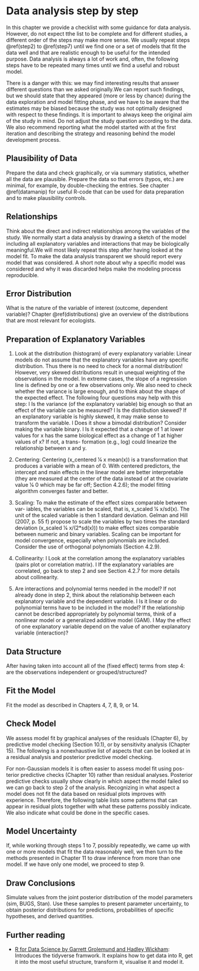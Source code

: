 # Data analysis step by step {#analyses_steps}

In this chapter we provide a checklist with some guidance for data analysis. However, do not expect tthe list to be complete and for different studies, a different order of the steps may make more sense. We usually repeat steps \@ref(step2) to \@ref(step7) until we find one or a set of models that fit the data well and that are realistic enough to be useful for the intended purpose. Data analysis is always a lot of work and, often, the following steps have to be repeated many times until we find a useful and robust model. 

There is a danger with this: we may find interesting results that answer different questions than we asked originally.We can report such findings, but we should state that they appeared (more or less by chance) during the data exploration and model fitting phase, and we have to be aware that the estimates may be biased because the study was not optimally designed with respect to these findings. It is important to always keep the original aim of the study in mind. Do not adjust the study question according to the data. We also recommend reporting what the model started with at the first iteration and describing the strategy and reasoning behind the model development process.

## Plausibility of Data {#step1}
Prepare the data and check graphically, or via summary statistics, whether all the data are plausible. Prepare the data so that errors (typos, etc.) are minimal, for example, by double-checking the entries. See chapter \@ref(datamanip) for useful R-code that can be used for data preparation and to make plausibility controls.

## Relationships {#step2}
Think about the direct and indirect relationships among the variables of the study. We normally start a data analysis by drawing a sketch of the model including all explanatory variables and interactions that may be biologically meaningful.We will most likely repeat this step after having looked at the model fit. To make the data analysis transparent we should report every model that was considered. A short note about why a specific model was considered and why it was discarded helps make the modeling process reproducible.

## Error Distribution  {#step3}
What is the nature of the variable of interest (outcome, dependent variable)? Chapter \@ref(distributions) give an overview of the distributions that are most relevant for ecologists.

## Preparation of Explanatory Variables  {#step4}
1. Look at the distribution (histogram) of every explanatory variable: Linear models do not assume that the explanatory variables have any specific distribution. Thus there is no need to check for a normal distribution! However, very skewed distributions result in unequal weighting of the observations in the model. In extreme cases, the slope of a regression line is defined by one or a few observations only. We also need to check whether the variance is large enough, and to think about the shape of the expected effect. The following four questions may help with this step:
l Is the variance (of the explanatory variable) big enough so that an effect of the variable can be measured?
l Is the distribution skewed? If an explanatory variable is highly skewed, it may make sense to transform the variable.
l Does it show a bimodal distribution? Consider making the variable binary.
l Is it expected that a change of 1 at lower values for x has the same biological effect as a change of 1 at higher values of x? If not, a trans- formation (e.g., log) could linearize the relationship between x and y.

2. Centering: Centering (x_centered 1⁄4 x   mean(x)) is a transformation that produces a variable with a mean of 0. With centered predictors, the intercept and main effects in the linear model are better interpretable (they are measured at the center of the data instead of at the covariate value 1⁄4 0 which may be far off; Section 4.2.6); the model fitting algorithm converges faster and better.

3. Scaling: To make the estimate of the effect sizes comparable between var- iables, the variables can be scaled, that is, x_scaled 1⁄4 x/sd(x). The unit of the scaled variable is then 1 standard deviation. Gelman and Hill (2007, p. 55 f) propose to scale the variables by two times the standard deviation (x_scaled 1⁄4 x/(2*sd(x))) to make effect sizes comparable between numeric and binary variables. Scaling can be important for model convergence, especially when polynomials are included. Consider the use of orthogonal polynomials (Section 4.2.9).

4. Collinearity:
l Look at the correlation among the explanatory variables (pairs plot or
correlation matrix).
l If the explanatory variables are correlated, go back to step 2 and see
Section 4.2.7 for more details about collinearity.

5. Are interactions and polynomial terms needed in the model? If not already
done in step 2, think about the relationship between each explanatory variable and the dependent variable.
l Is it linear or do polynomial terms have to be included in the model? If
the relationship cannot be described appropriately by polynomial terms,
think of a nonlinear model or a generalized additive model (GAM).
l May the effect of one explanatory variable depend on the value of
another explanatory variable (interaction)?

## Data Structure  {#step5}
After having taken into account all of the (fixed effect) terms from step 4: are the observations independent or grouped/structured?

## Fit the Model  {#step6}
Fit the model as described in Chapters 4, 7, 8, 9, or 14.

## Check Model {#step7}
We assess model fit by graphical analyses of the residuals (Chapter 6), by predictive model checking (Section 10.1), or by sensitivity analysis (Chapter 15). The following is a nonexhaustive list of aspects that can be looked at in a residual analysis and posterior predictive model checking. 

For non-Gaussian models it is often easier to assess model fit using pos- terior predictive checks (Chapter 10) rather than residual analyses. Posterior predictive checks usually show clearly in which aspect the model failed so we can go back to step 2 of the analysis. Recognizing in what aspect a model does not fit the data based on residual plots improves with experience. Therefore, the following table lists some patterns that can appear in residual plots together with what these patterns possibly indicate. We also indicate what could be done in the specific cases.

## Model Uncertainty  {#step8}
If, while working through steps 1 to 7, possibly repeatedly, we came up with one or more models that fit the data reasonably well, we then turn to the methods presented in Chapter 11 to draw inference from more than one model. If we have only one model, we proceed to step 9.

## Draw Conclusions  {#step9}
Simulate values from the joint posterior distribution of the model parameters (sim, BUGS, Stan). Use these samples to present parameter uncertainty, to obtain posterior distributions for predictions, probabilities of specific hypotheses, and derived quantities.

## Further reading {-}
- [R for Data Science by Garrett Grolemund and Hadley Wickham](http://r4ds.had.co.nz): Introduces the tidyverse framwork. It explains how to get data into R, get it into the most useful structure, transform it, visualise it and model it.



